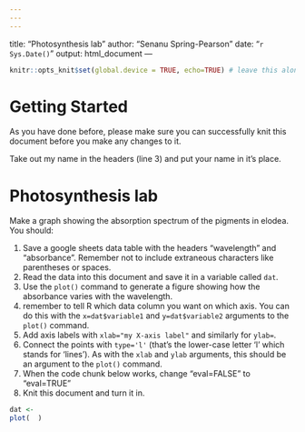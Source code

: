 ```yaml
---
---
---
```

title: "Photosynthesis lab"
author: "Senanu Spring-Pearson"
date: "`r Sys.Date()`"
output: html_document
---

```r
knitr::opts_knit$set(global.device = TRUE, echo=TRUE) # leave this alone
```

# Getting Started

As you have done before, please make sure you can successfully knit this document before you make any changes to it.

Take out my name in the headers (line 3) and put your name in it's place.

# Photosynthesis lab

Make a graph showing the absorption spectrum of the pigments in elodea. You should:

1. Save a google sheets data table with the headers "wavelength" and "absorbance". Remember not to include extraneous characters like parentheses or spaces.
2. Read the data into this document and save it in a variable called `dat`.
3. Use the `plot()` command to generate a figure showing how the absorbance varies with the wavelength.
  1. remember to tell R which data column you want on which axis. You can do this with the `x=dat$variable1` and `y=dat$variable2` arguments to the `plot()` command.
  2. Add axis labels with `xlab="my X-axis label"` and similarly for `ylab=`.
  3. Connect the points with `type='l'` (that's the lower-case letter 'l' which stands for 'lines'). As with the `xlab` and `ylab` arguments, this should be an argument to the `plot()` command.
4. When the code chunk below works, change "eval=FALSE" to "eval=TRUE"
5. Knit this document and turn it in.

```r
dat <-
plot(  )
```
